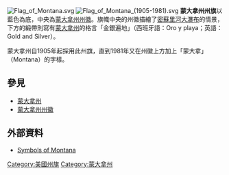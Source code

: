 [[File:Flag_of_Montana.svg|thumb]]
[[File:Flag_of_Montana_(1905-1981).svg|thumb]]
'''蒙大拿州州旗'''以藍色為底，中央為[[蒙大拿州州徽|蒙大拿州州徽]]。旗幟中央的州徽描繪了[[密蘇里河大瀑布|密蘇里河大瀑布]]的情景，下方的緞帶則寫有[[蒙大拿州|蒙大拿州]]的格言「金銀遍地」（西班牙語：Oro y playa；英語：Gold and Silver）。

蒙大拿州自1905年起採用此州旗，直到1981年又在州徽上方加上「蒙大拿」（Montana）的字樣。

== 參見 ==
* [[蒙大拿州|蒙大拿州]]
* [[蒙大拿州州徽|蒙大拿州州徽]]

== 外部資料 ==
* [https://web.archive.org/web/20100828235844/http://www.his.state.mt.us/education/studentguide/Symbols.asp Symbols of Montana]

{{U.S. flags}}
{{Flag-stub}}

[[Category:美國州旗|Category:美國州旗]]
[[Category:蒙大拿州|Category:蒙大拿州]]